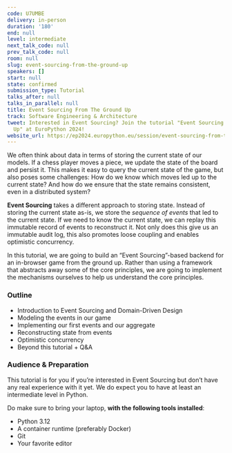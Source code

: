 ```yaml
---
code: U7UMBE
delivery: in-person
duration: '180'
end: null
level: intermediate
next_talk_code: null
prev_talk_code: null
room: null
slug: event-sourcing-from-the-ground-up
speakers: []
start: null
state: confirmed
submission_type: Tutorial
talks_after: null
talks_in_parallel: null
title: Event Sourcing From The Ground Up
track: Software Engineering & Architecture
tweet: Interested in Event Sourcing? Join the tutorial "Event Sourcing From The Ground
  Up" at EuroPython 2024!
website_url: https://ep2024.europython.eu/session/event-sourcing-from-the-ground-up
---
```


We often think about data in terms of storing the current state of our models. If a chess player moves a piece, we update the state of the board and persist it. This makes it easy to query the current state of the game, but also poses some challenges: How do we know which moves led up to the current state? And how do we ensure that the state remains consistent, even in a distributed system?

**Event Sourcing** takes a different approach to storing state. Instead of storing the current state as-is, we store the *sequence of events* that led to the current state. If we need to know the current state, we can replay this immutable record of events to reconstruct it. Not only does this give us an immutable audit log, this also promotes loose coupling and enables optimistic concurrency.

In this tutorial, we are going to build an “Event Sourcing”-based backend for an in-browser game from the ground up. Rather than using a framework that abstracts away some of the core principles, we are going to implement the mechanisms ourselves to help us understand the core principles.

### Outline
- Introduction to Event Sourcing and Domain-Driven Design
- Modeling the events in our game
- Implementing our first events and our aggregate
- Reconstructing state from events
- Optimistic concurrency
- Beyond this tutorial + Q&A

### Audience & Preparation
This tutorial is for you if you’re interested in Event Sourcing but don’t have any real experience with it yet. We do expect you to have at least an intermediate level in Python.

Do make sure to bring your laptop, **with the following tools installed**:
- Python 3.12
- A container runtime (preferably Docker)
- Git
- Your favorite editor
